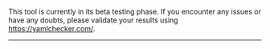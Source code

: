 
This tool is currently in its beta testing phase. If you encounter any issues or have any doubts, please validate your results using https://yamlchecker.com/.

---

<YAMLChecker />